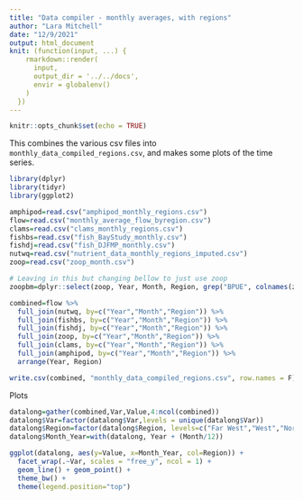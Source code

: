 ```yaml
---
title: "Data compiler - monthly averages, with regions"
author: "Lara Mitchell"
date: "12/9/2021"
output: html_document
knit: (function(input, ...) {
    rmarkdown::render(
      input,
      output_dir = '../../docs',
      envir = globalenv()
    )
  })
---
```


```r
knitr::opts_chunk$set(echo = TRUE)
```

This combines the various csv files into `monthly_data_compiled_regions.csv`, and makes 
some plots of the time series.

```r
library(dplyr)
library(tidyr)
library(ggplot2)
```

```r
amphipod=read.csv("amphipod_monthly_regions.csv")
flow=read.csv("monthly_average_flow_byregion.csv")
clams=read.csv("clams_monthly_regions.csv")
fishbs=read.csv("fish_BayStudy_monthly.csv")
fishdj=read.csv("fish_DJFMP_monthly.csv")
nutwq=read.csv("nutrient_data_monthly_regions_imputed.csv")
zoop=read.csv("zoop_month.csv")

# Leaving in this but changing bellow to just use zoop
zoopbm=dplyr::select(zoop, Year, Month, Region, grep("BPUE", colnames(zoop)))

combined=flow %>% 
  full_join(nutwq, by=c("Year","Month","Region")) %>% 
  full_join(fishbs, by=c("Year","Month","Region")) %>% 
  full_join(fishdj, by=c("Year","Month","Region")) %>% 
  full_join(zoop, by=c("Year","Month","Region")) %>% 
  full_join(clams, by=c("Year","Month","Region")) %>% 
  full_join(amphipod, by=c("Year","Month","Region")) %>% 
  arrange(Year, Region)

write.csv(combined, "monthly_data_compiled_regions.csv", row.names = F)
```

Plots

```r
datalong=gather(combined,Var,Value,4:ncol(combined))
datalong$Var=factor(datalong$Var,levels = unique(datalong$Var))
datalong$Region=factor(datalong$Region, levels=c("Far West","West","North","South"))
datalong$Month_Year=with(datalong, Year + (Month/12))

ggplot(datalong, aes(y=Value, x=Month_Year, col=Region)) +
  facet_wrap(.~Var, scales = "free_y", ncol = 1) +
  geom_line() + geom_point() +
  theme_bw() + 
  theme(legend.position="top")
```

